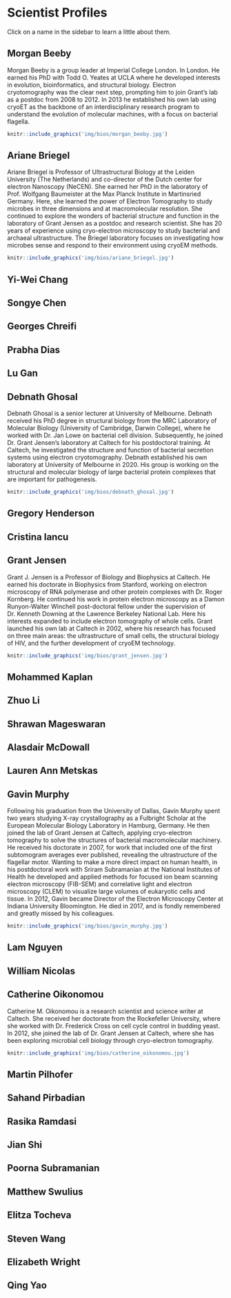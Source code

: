 # Scientist Profiles 

Click on a name in the sidebar to learn a little about them.

## Morgan Beeby {-#morgan_beeby}

Morgan Beeby is a group leader at Imperial College London. In London. He earned his PhD with Todd O. Yeates at UCLA where he developed interests in evolution, bioinformatics, and structural biology. Electron cryotomography was the clear next step, prompting him to join Grant’s lab as a postdoc from 2008 to 2012. In 2013 he established his own lab using cryoET as the backbone of an interdisciplinary research program to understand the evolution of molecular machines, with a focus on bacterial flagella.

```R
knitr::include_graphics('img/bios/morgan_beeby.jpg')
```

## Ariane Briegel {-#ariane_briegel}

Ariane Briegel is Professor of Ultrastructural Biology at the Leiden University (The Netherlands) and co-director of the Dutch center for electron Nanoscopy (NeCEN). She earned her PhD in the laboratory of Prof. Wolfgang Baumeister at the Max Planck Institute in Martinsried Germany. Here, she learned the power of Electron Tomography to study microbes in three dimensions and at macromolecular resolution. She continued to explore the wonders of bacterial structure and function in the laboratory of Grant Jensen as a postdoc and research scientist. She  has 20 years of experience using cryo-electron microscopy to study bacterial and archaeal ultrastructure. The Briegel laboratory focuses on investigating how microbes sense and respond to their environment using cryoEM methods.

```R
knitr::include_graphics('img/bios/ariane_briegel.jpg')
```

## Yi-Wei Chang {-#yi-wei_chang}

## Songye Chen {-#songye_chen}

## Georges Chreifi {-#georges_chreifi}

## Prabha Dias {-#prabha_dias}

## Lu Gan {-#lu_gan}

## Debnath Ghosal {-#debnath_ghosal}

Debnath Ghosal is a senior lecturer at University of Melbourne. Debnath received his PhD degree in structural biology from the MRC Laboratory of Molecular Biology (University of Cambridge, Darwin College), where he worked with Dr. Jan Lowe on bacterial cell division. Subsequently, he joined Dr. Grant Jensen's laboratory at Caltech for his postdoctoral training. At Caltech, he investigated the structure and function of bacterial secretion systems using electron cryotomography. Debnath established his own laboratory at University of Melbourne in 2020. His group is working on the structural and molecular biology of large bacterial protein complexes that are important for pathogenesis.

```R
knitr::include_graphics('img/bios/debnath_ghosal.jpg')
```

## Gregory Henderson {-#gregory_henderson}

## Cristina Iancu {-#cristina_iancu}

## Grant Jensen {-#grant_jensen}

Grant J. Jensen is a Professor of Biology and Biophysics at Caltech. He earned his doctorate in Biophysics from Stanford, working on electron microscopy of RNA polymerase and other protein complexes with Dr. Roger Kornberg. He continued his work in protein electron microscopy as a Damon Runyon-Walter Winchell post-doctoral fellow under the supervision of Dr. Kenneth Downing at the Lawrence Berkeley National Lab. Here his interests expanded to include electron tomography of whole cells. Grant launched his own lab at Caltech in 2002, where his research has focused on three main areas: the ultrastructure of small cells, the structural biology of HIV, and the further development of cryoEM technology. 

```R
knitr::include_graphics('img/bios/grant_jensen.jpg')
```

## Mohammed Kaplan {-#mohammed_kaplan}

## Zhuo Li {-#zhuo_li}

## Shrawan Mageswaran {-#shrawan_mageswaran}

## Alasdair McDowall {-#alasdair_mcdowall}

## Lauren Ann Metskas {-#lauren_ann_metskas}

## Gavin Murphy {-#gavin_murphy}

Following his graduation from the University of Dallas, Gavin Murphy spent two years studying X-ray crystallography as a Fulbright Scholar at the European Molecular Biology Laboratory in Hamburg, Germany. He then joined the lab of Grant Jensen at Caltech, applying cryo-electron tomography to solve the structures of bacterial macromolecular machinery. He received his doctorate in 2007, for work that included one of the first subtomogram averages ever published, revealing the ultrastructure of the flagellar motor. Wanting to make a more direct impact on human health, in his postdoctoral work with Sriram Subramanian at the National Institutes of Health he developed and applied methods for focused ion beam scanning electron microscopy (FIB-SEM) and correlative light and electron microscopy (CLEM) to visualize large volumes of eukaryotic cells and tissue. In 2012, Gavin became Director of the Electron Microscopy Center at Indiana University Bloomington. He died in 2017, and is fondly remembered and greatly missed by his colleagues.

```R
knitr::include_graphics('img/bios/gavin_murphy.jpg')
```

## Lam Nguyen {-#lam_nguyen}

## William Nicolas {-#william_nicolas}

## Catherine Oikonomou {-#catherine_oikonomou}

Catherine M. Oikonomou is a research scientist and science writer at Caltech. She received her doctorate from the Rockefeller University, where she worked with Dr. Frederick Cross on cell cycle control in budding yeast. In 2012, she joined the lab of Dr. Grant Jensen at Caltech, where she has been exploring microbial cell biology through cryo-electron tomography.

```R
knitr::include_graphics('img/bios/catherine_oikonomou.jpg')
```

## Martin Pilhofer {-#martin_pilhofer}

## Sahand Pirbadian {-#sahand_pirbadian}

## Rasika Ramdasi {-#rasika_ramdasi}

## Jian Shi {-#jian_shi}

## Poorna Subramanian {-#poorna_subramanian}

## Matthew Swulius {-#matthew_swulius}

## Elitza Tocheva {-#elitza_tocheva}

## Steven Wang {-#steven_wang}

## Elizabeth Wright {-#elizabeth_wright}

## Qing Yao {-#qing_yao}
